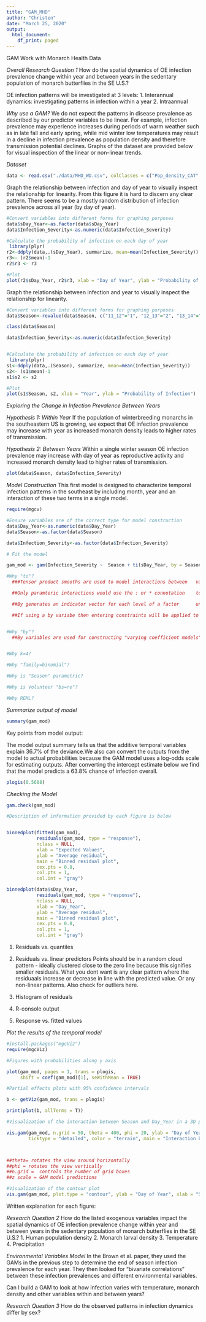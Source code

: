 ```yaml
---
title: "GAM_MHD"
author: "Christen"
date: "March 25, 2020"
output:
  html_document:
    df_print: paged
---
```


GAM Work with Monarch Health Data



*Overall Research Question 1*
How do the spatial dynamics of OE infection prevalence change within year and between years in the sedentary population of monarch butterflies in the SE U.S.?

OE infection patterns will be investigated at 3 levels:
  1. Interannual dynamics: investigating patterns in infection within a year 
  2. Intraannual 


*Why use a GAM?*
We do not expect the patterns in disease prevalence as described by our predictor variables to be linear. For example, infection prevalence may experience increases during periods of warm weather such as in late fall and early spring, while mid winter low temperatures may result in a decline in infection prevalence as population density and therefore transmission potential declines. Graphs of the dataset are provided below for visual inspection of the linear or non-linear trends.  

*Dataset*
```r
data <- read.csv("./data/MHD_WD.csv", colClasses = c("Pop_density_CAT" = "factor", "Hardiness2" = "factor", "Infection_Severity" = "factor", "Month"= "factor", "Year"= "factor"))
```


Graph the relationship between infection and day of year to visually inspect the relationship for linearity. 
From this figure it is hard to discern any clear pattern. There seems to be a mostly random distribution of infection prevalence across all year (by day of year). 
```r
#Convert variables into different forms for graphing purposes
data$sDay_Year<-as.factor(data$sDay_Year)
data$Infection_Severity<-as.numeric(data$Infection_Severity)

#Calculate the probability of infection on each day of year 
 library(plyr)
r2<-ddply(data,.(sDay_Year), summarize, mean=mean(Infection_Severity))
r3<- (r2$mean)-1
r2$r3 <- r3

#Plot 
plot(r2$sDay_Year, r2$r3, xlab = "Day of Year", ylab = "Probability of Infection")

```

Graph the relationship between infection and year to visually inspect the relationship for linearity. 

```r
#Convert variables into different forms for graphing purposes
data$Season<-revalue(data$Season, c("11_12"="1", "12_13"="2", "13_14"="3", "14_15"="4", "15_16"="5", "16_17"="6", "17_18"="7"))

class(data$Season)

data$Infection_Severity<-as.numeric(data$Infection_Severity)


#Calculate the probability of infection on each day of year 
 library(plyr)
s1<-ddply(data,.(Season), summarize, mean=mean(Infection_Severity))
s2<- (s1$mean)-1
s1$s2 <- s2

#Plot 
plot(s1$Season, s2, xlab = "Year", ylab = "Probability of Infection")

```


*Exploring the Change in Infection Prevalence Between Years*
  
  *Hypothesis 1: Within Year*
  If the population of winterbreeding monarchs in the southeastern US is growing, we expect that OE infection prevalence may increase with year as increased monarch density leads to higher rates of transmission.
  
  *Hypothesis 2: Between Years*
  Within a single winter season OE infection prevalence may increase with day of year as reproductive activity and increased monarch density lead to higher rates of transmission. 

```r
plot(data$Season, data$Infection_Severity)
```




*Model Construction*
This first model is designed to characterize temporal infection patterns in the southeast by including month, year and an interaction of these two terms in a single model. 

```r
require(mgcv)

#Ensure variables are of the correct type for model construction 
data$Day_Year<-as.numeric(data$Day_Year)
data$Season<-as.factor(data$Season)

data$Infection_Severity<-as.factor(data$Infection_Severity)

# Fit the model

gam_mod <- gam(Infection_Severity ~  Season + ti(sDay_Year, by = Season, k =4) + s(Volunteer.x, bs="re"), family = binomial, method = "REML", data = data)

#Why "ti"?
  ###Tensor product smooths are used to model interactions between   variables that have different natural scales. They multoiply   the smooth terms of one variable by the factor levels of the other

  ##Only paramteric interactions would use the : or * connotation    to signify an interaction term. 

  ##By generates an indicator vector for each level of a factor      unless the factored is ordered. Is it is ordered then a       different   smooth is generated for each fator level (except the first for   ordered factors). 

  ##If using a by variabe then entering constraints will be applied to the smooths, so the factor variable should be included as   a parameter as well (so "Season" should be a parameter in the model). 


#Why "by"?
  ##By variables are used for constructing "varying coefficient models" and for leeting smooths interact with parametric terms. In this case our smooth is the Day_Year variable and the Season term is the parametric term (a factor)


#Why k=4? 

#Why "family=binomial"? 

#Why is "Season" parametric?

#Why is Volunteer "bs=re"? 

#Why REML? 

```

*Summarize output of model*

```r
summary(gam_mod)                 

```
Key points from model output: 



The model output summary tells us that the additive temporal variables explain 36.7% of the deviance.We also can convert the outputs from the model to actual probabilities because the GAM model uses a log-odds scale for estimating outputs. After converting the intercept estimate below we find that the model predicts a 63.8% chance of infection overall. 

```r
plogis(0.5688)
```


*Checking the Model*
```r
gam.check(gam_mod)

#Description of information provided by each figure is below 


binnedplot(fitted(gam_mod), 
           residuals(gam_mod, type = "response"), 
           nclass = NULL, 
           xlab = "Expected Values", 
           ylab = "Average residual", 
           main = "Binned residual plot", 
           cex.pts = 0.8, 
           col.pts = 1, 
           col.int = "gray")
```

```r
binnedplot(data$sDay_Year, 
           residuals(gam_mod, type = "response"), 
           nclass = NULL, 
           xlab = "Day_Year", 
           ylab = "Average residual", 
           main = "Binned residual plot", 
           cex.pts = 0.8, 
           col.pts = 1, 
           col.int = "gray")
```



1. Residuals vs. quantiles 

2. Residuals vs. linear predictors 
  Points should be in a random cloud pattern - ideally clustered close to the zero line  because this signifies smaller residuals. What you dont want is any clear pattern  where the residuaals increase or decrease in line with the predicted value. Or any non-linear patterns. Also check for outliers here. 

3. Histogram of residuals 

4. R-console output 

5. Response vs. fitted values               

*Plot the results of the temporal model* 

```r
#install.packages("mgcViz")
require(mgcViz)

#Figures with probabilities along y axis 

plot(gam_mod, pages = 1, trans = plogis,
     shift = coef(gam_mod)[1], seWithMean = TRUE)

#Partial effects plots with 95% confidence intervals

b <- getViz(gam_mod, trans = plogis)

print(plot(b, allTerms = T))

#Visualization of the interaction between Season and Day_Year in a 3D plot 

vis.gam(gam_mod, n.grid = 50, theta = 400, phi = 20, ylab = "Day of Year", xlab = "Season", zlab = "",
        ticktype = "detailed", color = "terrain", main = "Interaction between day of year and season")



##theta= rotates the view around horizontally 
##phi = rotates the view vertically 
##n.grid =  controls the number of grid boxes
##z scale = GAM model predictions 

```

```r
#Visualization of the contour plot
vis.gam(gam_mod, plot.type = "contour", ylab = "Day of Year", xlab = "Season", color = "terrain", main = "Interaction between day of year and season")


```


Written explanation for each figure: 







*Research Question 2*
How do the listed exogenous variables impact the spatial dynamics of OE infection prevalence change within year and between years in the sedentary population of monarch butterflies in the SE U.S.?
  1. Human population density 
  2. Monarch larval density 
  3. Temperature 
  4. Precipitation
  

*Environmental Variables Model* 
In the Brown et al. paper, they used the GAMs in the previous step to determine the end of season infection prevalence for each year. They then looked for "bivariate correlations" between these infection prevalences and different environmental variables. 

Can I build a GAM to look at how infection varies with temperature, monarch density and other variables within and between years?


*Research Question 3*
How do the observed patterns in infection dynamics differ by sex?
